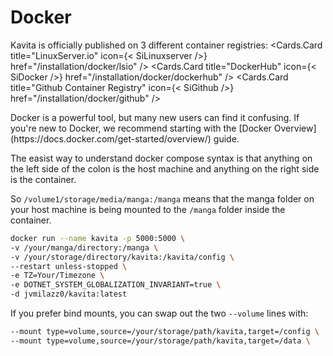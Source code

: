 

# Docker
Kavita is officially published on 3 different container registries:
<Cards>
  <Cards.Card
    title="LinuxServer.io"
    icon={< SiLinuxserver />}
    href="/installation/docker/lsio"
  />
    <Cards.Card
    title="DockerHub"
    icon={< SiDocker />}
    href="/installation/docker/dockerhub"
  />
    <Cards.Card
    title="Github Container Registry"
    icon={< SiGithub />}
    href="/installation/docker/github"
  />
</Cards>

<Callout type="info">
	Docker is a powerful tool, but many new users can find it confusing. If you're new to Docker, we recommend starting with the [Docker Overview](https://docs.docker.com/get-started/overview/) guide.
</Callout>

The easist way to understand docker compose syntax is that anything on the left side of the colon is the host machine and anything on the right side is the container.

So `/volume1/storage/media/manga:/manga` means that the manga folder on your host machine is being mounted to the `/manga` folder inside the container.

```bash
docker run --name kavita -p 5000:5000 \
-v /your/manga/directory:/manga \
-v /your/storage/directory/kavita:/kavita/config \
--restart unless-stopped \
-e TZ=Your/Timezone \
-e DOTNET_SYSTEM_GLOBALIZATION_INVARIANT=true \
-d jvmilazz0/kavita:latest
```

If you prefer bind mounts, you can swap out the two `--volume` lines with:

```bash
--mount type=volume,source=/your/storage/path/kavita,target=/config \
--mount type=volume,source=/your/storage/path/kavita,target=/data \
